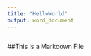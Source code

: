 ```yaml
---
title: "HelloWorld"
output: word_document
---
```


```r

```
##This is a Markdown File

